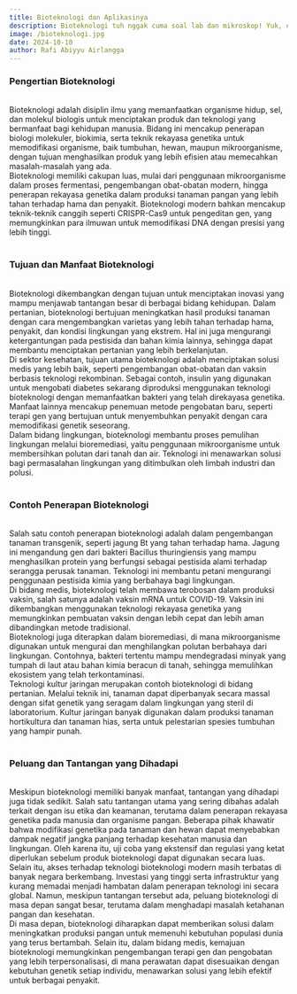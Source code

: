```yaml
---
title: Bioteknologi dan Aplikasinya
description: Bioteknologi tuh nggak cuma soal lab dan mikroskop! Yuk, eksplor gimana teknologi ini bisa nge-boost kesehatan, pertanian, sampai bantu lingkungan jadi lebih baik.
image: /bioteknologi.jpg
date: 2024-10-10
author: Rafi Abiyyu Airlangga
---
```


<h3 class="text-center text-3xl font-bold">Pengertian Bioteknologi</h3>
<br />
Bioteknologi adalah disiplin ilmu yang memanfaatkan organisme hidup, sel, dan
molekul biologis untuk menciptakan produk dan teknologi yang bermanfaat bagi
kehidupan manusia. Bidang ini mencakup penerapan biologi molekuler, biokimia,
serta teknik rekayasa genetika untuk memodifikasi organisme, baik tumbuhan,
hewan, maupun mikroorganisme, dengan tujuan menghasilkan produk yang lebih
efisien atau memecahkan masalah-masalah yang ada.
<br />
Bioteknologi memiliki cakupan luas, mulai dari penggunaan mikroorganisme dalam
proses fermentasi, pengembangan obat-obatan modern, hingga penerapan rekayasa
genetika dalam produksi tanaman pangan yang lebih tahan terhadap hama dan
penyakit. Bioteknologi modern bahkan mencakup teknik-teknik canggih seperti
CRISPR-Cas9 untuk pengeditan gen, yang memungkinkan para ilmuwan untuk
memodifikasi DNA dengan presisi yang lebih tinggi.
<br />
<br />
<h3 class="text-center text-3xl font-bold">Tujuan dan Manfaat Bioteknologi</h3>
<br />
Bioteknologi dikembangkan dengan tujuan untuk menciptakan inovasi yang mampu
menjawab tantangan besar di berbagai bidang kehidupan. Dalam pertanian,
bioteknologi bertujuan meningkatkan hasil produksi tanaman dengan cara
mengembangkan varietas yang lebih tahan terhadap hama, penyakit, dan kondisi
lingkungan yang ekstrem. Hal ini juga mengurangi ketergantungan pada pestisida
dan bahan kimia lainnya, sehingga dapat membantu menciptakan pertanian yang
lebih berkelanjutan.
<br />
Di sektor kesehatan, tujuan utama bioteknologi adalah menciptakan solusi medis
yang lebih baik, seperti pengembangan obat-obatan dan vaksin berbasis teknologi
rekombinan. Sebagai contoh, insulin yang digunakan untuk mengobati diabetes
sekarang diproduksi menggunakan teknologi bioteknologi dengan memanfaatkan
bakteri yang telah direkayasa genetika. Manfaat lainnya mencakup penemuan metode
pengobatan baru, seperti terapi gen yang bertujuan untuk menyembuhkan penyakit
dengan cara memodifikasi genetik seseorang.
<br />
Dalam bidang lingkungan, bioteknologi membantu proses pemulihan lingkungan
melalui bioremediasi, yaitu penggunaan mikroorganisme untuk membersihkan polutan
dari tanah dan air. Teknologi ini menawarkan solusi bagi permasalahan lingkungan
yang ditimbulkan oleh limbah industri dan polusi.
<br />
<br />
<h3 class="text-center text-3xl font-bold">Contoh Penerapan Bioteknologi</h3>
<br />
Salah satu contoh penerapan bioteknologi adalah dalam pengembangan tanaman
transgenik, seperti jagung Bt yang tahan terhadap hama. Jagung ini mengandung
gen dari bakteri Bacillus thuringiensis yang mampu menghasilkan protein yang
berfungsi sebagai pestisida alami terhadap serangga perusak tanaman. Teknologi
ini membantu petani mengurangi penggunaan pestisida kimia yang berbahaya bagi
lingkungan.
<br />
Di bidang medis, bioteknologi telah membawa terobosan dalam produksi vaksin,
salah satunya adalah vaksin mRNA untuk COVID-19. Vaksin ini dikembangkan
menggunakan teknologi rekayasa genetika yang memungkinkan pembuatan vaksin
dengan lebih cepat dan lebih aman dibandingkan metode tradisional.
<br />
Bioteknologi juga diterapkan dalam bioremediasi, di mana mikroorganisme
digunakan untuk mengurai dan menghilangkan polutan berbahaya dari lingkungan.
Contohnya, bakteri tertentu mampu mendegradasi minyak yang tumpah di laut atau
bahan kimia beracun di tanah, sehingga memulihkan ekosistem yang telah
terkontaminasi.
<br />
Teknologi kultur jaringan merupakan contoh bioteknologi di bidang pertanian.
Melalui teknik ini, tanaman dapat diperbanyak secara massal dengan sifat genetik
yang seragam dalam lingkungan yang steril di laboratorium. Kultur jaringan
banyak digunakan dalam produksi tanaman hortikultura dan tanaman hias, serta
untuk pelestarian spesies tumbuhan yang hampir punah.
<br />
<br />
<h3 class="text-center text-3xl font-bold">Peluang dan Tantangan yang Dihadapi</h3>
<br />
Meskipun bioteknologi memiliki banyak manfaat, tantangan yang dihadapi juga
tidak sedikit. Salah satu tantangan utama yang sering dibahas adalah terkait
dengan isu etika dan keamanan, terutama dalam penerapan rekayasa genetika pada
manusia dan organisme pangan. Beberapa pihak khawatir bahwa modifikasi genetika
pada tanaman dan hewan dapat menyebabkan dampak negatif jangka panjang terhadap
kesehatan manusia dan lingkungan. Oleh karena itu, uji coba yang ekstensif dan
regulasi yang ketat diperlukan sebelum produk bioteknologi dapat digunakan
secara luas.
<br />
Selain itu, akses terhadap teknologi bioteknologi modern masih terbatas di
banyak negara berkembang. Investasi yang tinggi serta infrastruktur yang kurang
memadai menjadi hambatan dalam penerapan teknologi ini secara global. Namun,
meskipun tantangan tersebut ada, peluang bioteknologi di masa depan sangat
besar, terutama dalam menghadapi masalah ketahanan pangan dan kesehatan.
<br />
Di masa depan, bioteknologi diharapkan dapat memberikan solusi dalam
meningkatkan produksi pangan untuk memenuhi kebutuhan populasi dunia yang terus
bertambah. Selain itu, dalam bidang medis, kemajuan bioteknologi memungkinkan
pengembangan terapi gen dan pengobatan yang lebih terpersonalisasi, di mana
perawatan dapat disesuaikan dengan kebutuhan genetik setiap individu, menawarkan
solusi yang lebih efektif untuk berbagai penyakit.